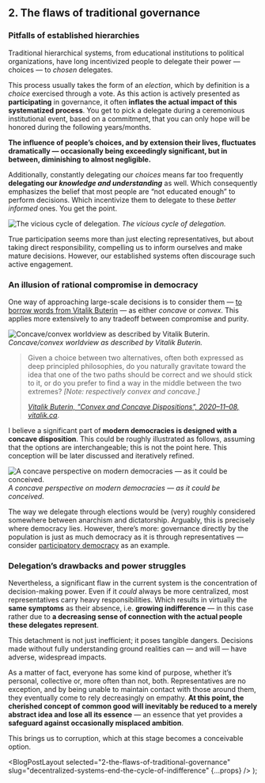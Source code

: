 
## 2. The flaws of traditional governance

### Pitfalls of established hierarchies

Traditional hierarchical systems, from educational institutions to political organizations, have long incentivized people to delegate their power — choices — to _chosen_ delegates.

This process usually takes the form of an _election_, which by definition is a _choice_ exercised through a vote. As this action is actively presented as **participating** in governance, it often **inflates the actual impact of this systematized process**. You get to pick a delegate during a ceremonious institutional event, based on a commitment, that you can only hope will be honored during the following years/months.

**The influence of people’s choices, and by extension their lives, fluctuates dramatically — occasionally being exceedingly significant, but in between, diminishing to almost negligible.**

Additionally, constantly delegating our _choices_ means far too frequently **delegating our _knowledge and understanding_** as well. Which consequently emphasizes the belief that most people are “not educated enough” to perform decisions. Which incentivize them to delegate to these _better informed_ ones. You get the point.

![The vicious cycle of delegation.](https://cdn-images-1.medium.com/max/7936/1*z_rCh1K4GG2GJuv8KQ4jQg.png)
_The vicious cycle of delegation._

True participation seems more than just electing representatives, but about taking direct responsibility, compelling us to inform ourselves and make mature decisions. However, our established systems often discourage such active engagement.

### An illusion of rational compromise in democracy

One way of approaching large-scale decisions is to consider them — [to borrow words from Vitalik Buterin](https://vitalik.ca/general/2020/11/08/concave.html) — as either _concave_ or _convex_. This applies more extensively to any tradeoff between compromise and purity.

![Concave/convex worldview as described by Vitalik Buterin.](https://cdn-images-1.medium.com/max/7960/1*497-vZ6X_A6WKZ6FHjjU1g.png)
_Concave/convex worldview as described by Vitalik Buterin._

> Given a choice between two alternatives, often both expressed as deep principled philosophies, do you naturally gravitate toward the idea that one of the two paths should be correct and we should stick to it, or do you prefer to find a way in the middle between the two extremes? _[Note: respectively convex and concave.]_
>
> [_Vitalik Buterin, "Convex and Concave Dispositions", 2020–11–08, vitalik.ca_](https://vitalik.ca/general/2020/11/08/concave.html).

I believe a significant part of **modern democracies is designed with a concave disposition**. This could be roughly illustrated as follows, assuming that the options are interchangeable; this is not the point here. This conception will be later discussed and iteratively refined.

![A concave perspective on modern democracies — as it could be conceived.](https://cdn-images-1.medium.com/max/5616/1*umOHil52pHPxgj75ku8ydQ.png)
_A concave perspective on modern democracies — as it could be conceived._

The way we delegate through elections would be (very) roughly considered somewhere between anarchism and dictatorship. Arguably, this is precisely where democracy lies. However, there’s more: governance directly by the population is just as much democracy as it is through representatives — consider [participatory democracy](https://en.wikipedia.org/wiki/Participatory_democracy) as an example.

### Delegation’s drawbacks and power struggles

Nevertheless, a significant flaw in the current system is the concentration of decision-making power. Even if it _could_ always be more centralized, most representatives carry heavy responsibilities. Which results in virtually the **same symptoms** as their absence, i.e. **growing indifference** — in this case rather due to **a decreasing sense of connection with the actual people these delegates represent**.

This detachment is not just inefficient; it poses tangible dangers. Decisions made without fully understanding ground realities can — and will — have adverse, widespread impacts.

As a matter of fact, everyone has some kind of purpose, whether it’s personal, collective or, more often than not, both. Representatives are no exception, and by being unable to maintain contact with those around them, they eventually come to rely decreasingly on empathy. **At this point, the cherished concept of common good will inevitably be reduced to a merely abstract idea and lose all its essence** — an essence that yet provides a **safeguard against occasionally misplaced ambition**.

This brings us to corruption, which at this stage becomes a conceivable option.

  <BlogPostLayout
    selected="2-the-flaws-of-traditional-governance"
    slug="decentralized-systems-end-the-cycle-of-indifference"
    {...props}
  />
);
